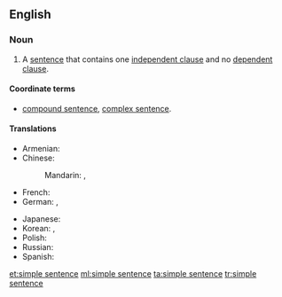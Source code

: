 ==English==

===Noun===
{{en-noun}}

# {{context|grammar|lang=en}} A [[sentence]] that contains one [[independent clause]] and no [[dependent clause]].

====Coordinate terms====
* {{sense|grammar}} [[compound sentence]], [[complex sentence]].

====Translations====
{{trans-top|sentence containing one independent clause and no dependent clause}}
* Armenian: {{t|hy|պարզ նախադասություն}}
* Chinese:
*: Mandarin: {{t+|cmn|單句|sc=Hani}}, {{t+|cmn|单句|tr=dānjù|sc=Hani}}
* French: {{t+|fr|phrase simple|f}}
* German: {{t+|de|einfacher Satz|m}}, {{t+|de|Satzgefüge|n}}
{{trans-mid}}
* Japanese: {{t|ja|単文|tr=たんぶん, tanbun|sc=Jpan}}
* Korean: {{t+|ko|단문|sc=Kore}}, {{t|ko|단순문|sc=Kore}}
* Polish: {{t|pl|zdanie pojedyncze|n}}
* Russian: {{t|ru|просто́е предложе́ние|n}}
* Spanish: {{t+|es|oración simple|f}}
{{trans-bottom}}

[[et:simple sentence]]
[[ml:simple sentence]]
[[ta:simple sentence]]
[[tr:simple sentence]]